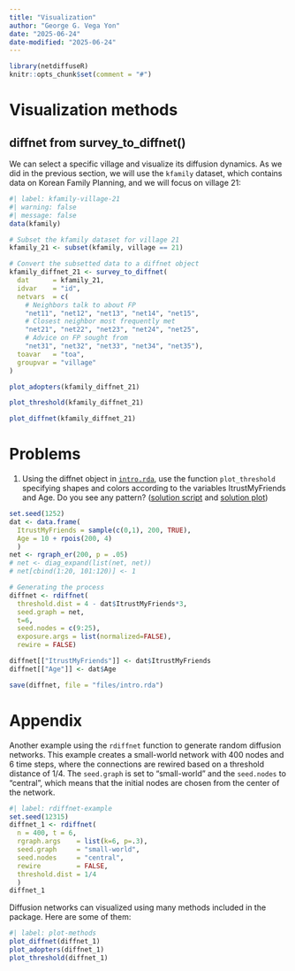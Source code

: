```yaml
---
title: "Visualization"
author: "George G. Vega Yon"
date: "2025-06-24"
date-modified: "2025-06-24"
---
```


```r
library(netdiffuseR)
knitr::opts_chunk$set(comment = "#")
```


# Visualization methods

## diffnet from survey_to_diffnet()

We can select a specific village and visualize its diffusion dynamics. As we did in the previous section, we will use the `kfamily` dataset, which contains data on Korean Family Planning, and we will focus on village 21:

```r
#| label: kfamily-village-21
#| warning: false
#| message: false
data(kfamily)

# Subset the kfamily dataset for village 21
kfamily_21 <- subset(kfamily, village == 21)

# Convert the subsetted data to a diffnet object
kfamily_diffnet_21 <- survey_to_diffnet(
  dat      = kfamily_21,
  idvar    = "id",
  netvars  = c(
    # Neighbors talk to about FP
    "net11", "net12", "net13", "net14", "net15", 
    # Closest neighbor most frequently met
    "net21", "net22", "net23", "net24", "net25", 
    # Advice on FP sought from 
    "net31", "net32", "net33", "net34", "net35"), 
  toavar   = "toa",
  groupvar = "village"
)

plot_adopters(kfamily_diffnet_21)

plot_threshold(kfamily_diffnet_21)

plot_diffnet(kfamily_diffnet_21)

```

# Problems

1.  Using the diffnet object in [`intro.rda`](files/intro.rda), use the function `plot_threshold` specifying shapes and colors according to the variables ItrustMyFriends and Age. Do you see any pattern? (<a href="files/intro-solutions.r" target="_blank">solution script</a> and <a href="files/intro-solutions.png" target="_blank">solution plot</a>)

```r
set.seed(1252)
dat <- data.frame(
  ItrustMyFriends = sample(c(0,1), 200, TRUE),
  Age = 10 + rpois(200, 4)
  )
net <- rgraph_er(200, p = .05)
# net <- diag_expand(list(net, net))
# net[cbind(1:20, 101:120)] <- 1 

# Generating the process
diffnet <- rdiffnet(
  threshold.dist = 4 - dat$ItrustMyFriends*3,
  seed.graph = net,
  t=6,
  seed.nodes = c(9:25),
  exposure.args = list(normalized=FALSE),
  rewire = FALSE)

diffnet[["ItrustMyFriends"]] <- dat$ItrustMyFriends
diffnet[["Age"]] <- dat$Age

save(diffnet, file = "files/intro.rda")
```

# Appendix

Another example using the `rdiffnet` function to generate random diffusion networks. This example creates a small-world network with 400 nodes and 6 time steps, where the connections are rewired based on a threshold distance of 1/4. The `seed.graph` is set to "small-world" and the `seed.nodes` to "central", which means that the initial nodes are chosen from the center of the network.


```r
#| label: rdiffnet-example
set.seed(12315)
diffnet_1 <- rdiffnet(
  n = 400, t = 6,
  rgraph.args    = list(k=6, p=.3),
  seed.graph     = "small-world",
  seed.nodes     = "central",
  rewire         = FALSE,
  threshold.dist = 1/4
  )
diffnet_1
```

Diffusion networks can visualized using many methods included in the package. Here are some of them:

```r
#| label: plot-methods
plot_diffnet(diffnet_1)
plot_adopters(diffnet_1)
plot_threshold(diffnet_1)
```